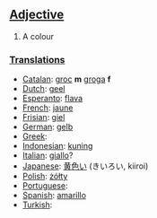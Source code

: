 ==[[Adjective]]==
#A colour

===[[Translation]]s===
* [[Catalan]]: [[groc]] '''m''' [[groga]] '''f'''
* [[Dutch]]: [[geel]]
* [[Esperanto]]: [[flava]]
* [[French]]: [[jaune]]
* [[Frisian]]: [[giel]]
* [[German]]: [[gelb]]
* [[Greek]]: [[]]
* [[Indonesian]]: [[kuning]]
* [[Italian]]: [[giallo]]?
* [[Japanese]]: [[黄色い]] (きいろい, kiiroi)
* [[Polish]]: [[żółty]]
* [[Portuguese]]: [[]]
* [[Spanish]]: [[amarillo]]
* [[Turkish]]: [[]]